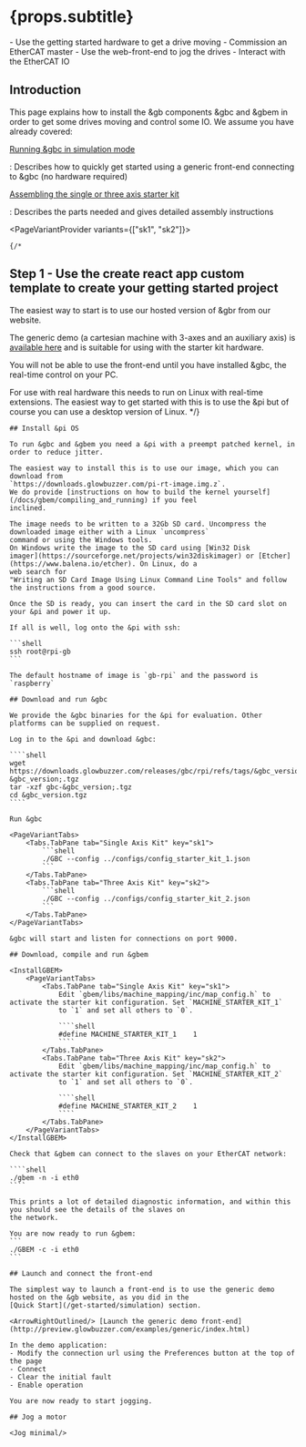 

# {props.subtitle}
<Tldr>
    - Use the getting started hardware to get a drive moving
    - Commission an EtherCAT master
    - Use the web-front-end to jog the drives
    - Interact with the EtherCAT IO
</Tldr>

## Introduction

This page explains how to install the &gb components &gbc and &gbem in order to get some drives moving and control some IO.
We assume you have already covered:

[Running &gbc in simulation mode](/get-started/simulation)

: Describes how to quickly get started using a generic front-end connecting to &gbc (no hardware required)

[Assembling the single or three axis starter kit](/get-started/kits/overview)

: Describes the parts needed and gives detailed assembly instructions

<PageVariantProvider variants={["sk1", "sk2"]}>

    {/*
## Step 1 - Use the create react app custom template to create your getting started project

The easiest way to start is to use our hosted version of &gbr from our website.

The generic demo (a cartesian machine with 3-axes and an auxiliary axis) is <a href="https://preview.glowbuzzer.com/examples/generic/index.html">available here</a> and is suitable for using with the starter kit hardware.

You will not be able to use the front-end until you have installed &gbc, the real-time control on your PC.

For use with real hardware this needs to run on Linux with real-time extensions. The easiest way to get started with this is to use the &pi but of course you can use a desktop version of Linux.
*/}

    ## Install &pi OS

    To run &gbc and &gbem you need a &pi with a preempt patched kernel, in order to reduce jitter.

    The easiest way to install this is to use our image, which you can download from
    `https://downloads.glowbuzzer.com/pi-rt-image.img.z`.
    We do provide [instructions on how to build the kernel yourself](/docs/gbem/compiling_and_running) if you feel
    inclined.

    The image needs to be written to a 32Gb SD card. Uncompress the downloaded image either with a Linux `uncompress`
    command or using the Windows tools.
    On Windows write the image to the SD card using [Win32 Disk
    imager](https://sourceforge.net/projects/win32diskimager) or [Etcher](https://www.balena.io/etcher). On Linux, do a
    web search for
    "Writing an SD Card Image Using Linux Command Line Tools" and follow the instructions from a good source.

    Once the SD is ready, you can insert the card in the SD card slot on your &pi and power it up.

    If all is well, log onto the &pi with ssh:

    ```shell
    ssh root@rpi-gb
    ```

    The default hostname of image is `gb-rpi` and the password is `raspberry`

    ## Download and run &gbc

    We provide the &gbc binaries for the &pi for evaluation. Other platforms can be supplied on request.

    Log in to the &pi and download &gbc:

    ````shell
    wget https://downloads.glowbuzzer.com/releases/gbc/rpi/refs/tags/&gbc_version;/gbc-&gbc_version;.tgz
    tar -xzf gbc-&gbc_version;.tgz
    cd &gbc_version.tgz
    ````

    Run &gbc

    <PageVariantTabs>
        <Tabs.TabPane tab="Single Axis Kit" key="sk1">
            ```shell
            ./GBC --config ../configs/config_starter_kit_1.json
            ```
        </Tabs.TabPane>
        <Tabs.TabPane tab="Three Axis Kit" key="sk2">
            ```shell
            ./GBC --config ../configs/config_starter_kit_2.json
            ```
        </Tabs.TabPane>
    </PageVariantTabs>

    &gbc will start and listen for connections on port 9000.

    ## Download, compile and run &gbem

    <InstallGBEM>
        <PageVariantTabs>
            <Tabs.TabPane tab="Single Axis Kit" key="sk1">
                Edit `gbem/libs/machine_mapping/inc/map_config.h` to activate the starter kit configuration. Set `MACHINE_STARTER_KIT_1`
                to `1` and set all others to `0`.

                ````shell
                #define MACHINE_STARTER_KIT_1    1
                ````
            </Tabs.TabPane>
            <Tabs.TabPane tab="Three Axis Kit" key="sk2">
                Edit `gbem/libs/machine_mapping/inc/map_config.h` to activate the starter kit configuration. Set `MACHINE_STARTER_KIT_2`
                to `1` and set all others to `0`.

                ````shell
                #define MACHINE_STARTER_KIT_2    1
                ````
            </Tabs.TabPane>
        </PageVariantTabs>
    </InstallGBEM>

    Check that &gbem can connect to the slaves on your EtherCAT network:

    ````shell
    ./gbem -n -i eth0
    ````

    This prints a lot of detailed diagnostic information, and within this you should see the details of the slaves on
    the network.

    You are now ready to run &gbem:
    ```
    ./GBEM -c -i eth0
    ```

    ## Launch and connect the front-end

    The simplest way to launch a front-end is to use the generic demo hosted on the &gb website, as you did in the
    [Quick Start](/get-started/simulation) section.

    <ArrowRightOutlined/> [Launch the generic demo front-end](http://preview.glowbuzzer.com/examples/generic/index.html)

    In the demo application:
    - Modify the connection url using the Preferences button at the top of the page
    - Connect
    - Clear the initial fault
    - Enable operation

    You are now ready to start jogging.

    ## Jog a motor

    <Jog minimal/>

</PageVariantProvider>



